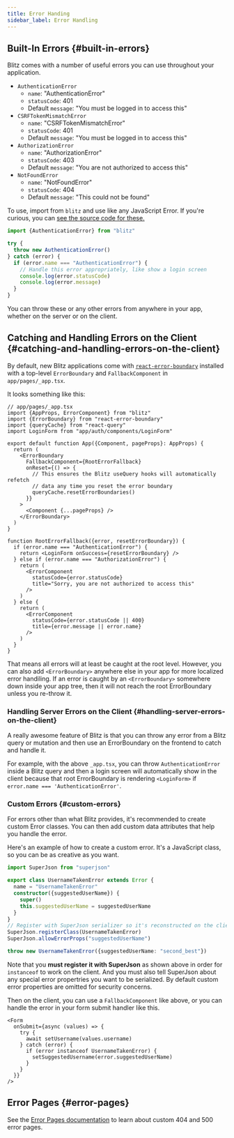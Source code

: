 ```yaml
---
title: Error Handing
sidebar_label: Error Handling
---
```


## Built-In Errors {#built-in-errors}

Blitz comes with a number of useful errors you can use throughout your
application.

- `AuthenticationError`
  - `name`: "AuthenticationError"
  - `statusCode`: 401
  - Default `message`: "You must be logged in to access this"
- `CSRFTokenMismatchError`
  - `name`: "CSRFTokenMismatchError"
  - `statusCode`: 401
  - Default `message`: "You must be logged in to access this"
- `AuthorizationError`
  - `name`: "AuthorizationError"
  - `statusCode`: 403
  - Default `message`: "You are not authorized to access this"
- `NotFoundError`
  - `name`: "NotFoundError"
  - `statusCode`: 404
  - Default `message`: "This could not be found"

To use, import from `blitz` and use like any JavaScript Error. If you're
curious, you can [see the source code for these.](TODO)

```ts
import {AuthenticationError} from "blitz"

try {
  throw new AuthenticationError()
} catch (error) {
  if (error.name === "AuthenticationError") {
    // Handle this error appropriately, like show a login screen
    console.log(error.statusCode)
    console.log(error.message)
  }
}
```

You can throw these or any other errors from anywhere in your app, whether
on the server or on the client.

## Catching and Handling Errors on the Client {#catching-and-handling-errors-on-the-client}

By default, new Blitz applications come with
[`react-error-boundary`](https://github.com/bvaughn/react-error-boundary)
installed with a top-level `ErrorBoundary` and `FallbackComponent` in
`app/pages/_app.tsx`.

It looks something like this:

```tsx
// app/pages/_app.tsx
import {AppProps, ErrorComponent} from "blitz"
import {ErrorBoundary} from "react-error-boundary"
import {queryCache} from "react-query"
import LoginForm from "app/auth/components/LoginForm"

export default function App({Component, pageProps}: AppProps) {
  return (
    <ErrorBoundary
      FallbackComponent={RootErrorFallback}
      onReset={() => {
        // This ensures the Blitz useQuery hooks will automatically refetch
        // data any time you reset the error boundary
        queryCache.resetErrorBoundaries()
      }}
    >
      <Component {...pageProps} />
    </ErrorBoundary>
  )
}

function RootErrorFallback({error, resetErrorBoundary}) {
  if (error.name === "AuthenticationError") {
    return <LoginForm onSuccess={resetErrorBoundary} />
  } else if (error.name === "AuthorizationError") {
    return (
      <ErrorComponent
        statusCode={error.statusCode}
        title="Sorry, you are not authorized to access this"
      />
    )
  } else {
    return (
      <ErrorComponent
        statusCode={error.statusCode || 400}
        title={error.message || error.name}
      />
    )
  }
}
```

That means all errors will at least be caught at the root level. However,
you can also add `<ErrorBoundary>` anywhere else in your app for more
localized error handiling. If an error is caught by an `<ErrorBoundary>`
somewhere down inside your app tree, then it will not reach the root
ErrorBoundary unless you re-throw it.

### Handling Server Errors on the Client {#handling-server-errors-on-the-client}

A really awesome feature of Blitz is that you can throw any error from a
Blitz query or mutation and then use an ErrorBoundary on the frontend to
catch and handle it.

For example, with the above `_app.tsx`, you can throw
`AuthenticationError` inside a Blitz query and then a login screen will
automatically show in the client because that root ErrorBoundary is
rendering `<LoginForm>` if `error.name === 'AuthenticationError'`.

### Custom Errors {#custom-errors}

For errors other than what Blitz provides, it's recommended to create
custom Error classes. You can then add custom data attributes that help
you handle the error.

Here's an example of how to create a custom error. It's a JavaScript
class, so you can be as creative as you want.

```ts
import SuperJson from "superjson"

export class UsernameTakenError extends Error {
  name = "UsernameTakenError"
  constructor({suggestedUserName}) {
    super()
    this.suggestedUserName = suggestedUserName
  }
}
// Register with SuperJson serializer so it's reconstructed on the client
SuperJson.registerClass(UsernameTakenError)
SuperJson.allowErrorProps("suggestedUserName")

throw new UsernameTakenError({suggestedUserName: "second_best"})
```

Note that you **must register it with SuperJson** as shown above in order
for `instanceof` to work on the client. And you must also tell SuperJson
about any special error propertries you want to be serialized. By default
custom error properties are omitted for security concerns.

Then on the client, you can use a `FallbackComponent` like above, or you
can handle the error in your form submit handler like this.

```tsx
<Form
  onSubmit={async (values) => {
    try {
      await setUsername(values.username)
    } catch (error) {
      if (error instanceof UsernameTakenError) {
        setSuggestedUsername(error.suggestedUserName)
      }
    }
  }}
/>
```

## Error Pages {#error-pages}

See the [Error Pages documentation](./error-pages) to learn about custom
404 and 500 error pages.
